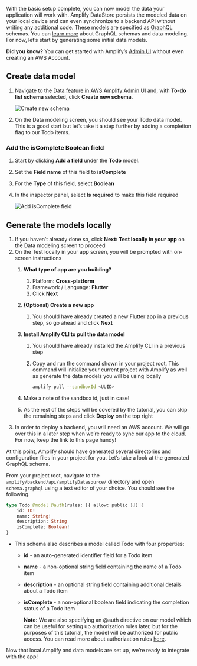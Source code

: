 With the basic setup complete, you can now model the data your application will work with. Amplify DataStore persists the modeled data on your local device and can even synchronize to a backend API without writing any additional code. These models are specified as [GraphQL](http://graphql.org/) schemas. You can [learn more](/cli/graphql-transformer/overview) about GraphQL schemas and data modeling. For now, let’s start by generating some initial data models.

<Callout>

**Did you know?** You can get started with Amplify’s [Admin UI](https://sandbox.amplifyapp.com/) without even creating an AWS Account.

</Callout>

## Create data model

1. Navigate to the [Data feature in AWS Amplify Admin UI](https://sandbox.amplifyapp.com/start#datastore) and, with **To-do list schema** selected, click **Create new schema**.

    ![Create new schema](/images/lib/getting-started/flutter/generate-model-admin-ui-create.png)

2. On the Data modeling screen, you should see your Todo data model.  This is a good start but let’s take it a step further by adding a completion flag to our Todo items.

### Add the isComplete Boolean field

1. Start by clicking **Add a field** under the **Todo** model.
2. Set the **Field name** of this field to **isComplete**
3. For the **Type** of this field, select **Boolean**
4. In the inspector panel, select **Is required** to make this field required

    ![Add isComplete field](/images/lib/getting-started/flutter/generate-model-admin-ui-isComplete-field.png)

## Generate the models locally

1. If you haven’t already done so, click **Next: Test locally in your app** on the Data modeling screen to proceed
2. On the Test locally in your app screen, you will be prompted with on-screen instructions
    1. **What type of app are you building?**
        1. Platform: **Cross-platform**
        2. Framework / Language: **Flutter**
        3. Click **Next**
    2. **(Optional) Create a new app**
        1. You should have already created a new Flutter app in a previous step, so go ahead and click **Next**
    3. **Install Amplify CLI to pull the data model**
        1. You should have already installed the Amplify CLI in a previous step
        2. Copy and run the command shown in your project root. This command will initialize your current project with Amplify as well as generate the data models you will be using locally
            
            ```bash
            amplify pull --sandboxId <UUID>
            ```
            
    4. Make a note of the sandbox id, just in case!
    5. As the rest of the steps will be covered by the tutorial, you can skip the remaining steps and click **Deploy** on the top right
3. In order to deploy a backend, you will need an AWS account. We will go over this in a later step when we’re ready to sync our app to the cloud. For now, keep the link to this page handy!

At this point, Amplify should have generated several directories and configuration files in your project for you. Let’s take a look at the generated GraphQL schema.

From your project root, navigate to the `amplify/backend/api/amplifyDatasource/` directory and open `schema.graphql` using a text editor of your choice. You should see the following.

```graphql
type Todo @model @auth(rules: [{ allow: public }]) {
    id: ID!
    name: String!
    description: String
    isComplete: Boolean!
}
```

- This schema also describes a model called Todo with four properties:
    - **id** - an auto-generated identifier field for a Todo item
    - **name** - a non-optional string field containing the name of a Todo item
    - **description** - an optional string field containing additional details about a Todo item
    - **isComplete** - a non-optional boolean field indicating the completion status of a Todo item

        <Callout>

        **Note:** We are also specifying an @auth directive on our model which can be useful for setting up authorization rules later, but for the purposes of this tutorial, the model will be authorized for public access. You can read more about authorization rules [here](https://docs.amplify.aws/lib/datastore/setup-auth-rules/q/platform/flutter).

        </Callout>

Now that local Amplify and data models are set up, we’re ready to integrate with the app!
